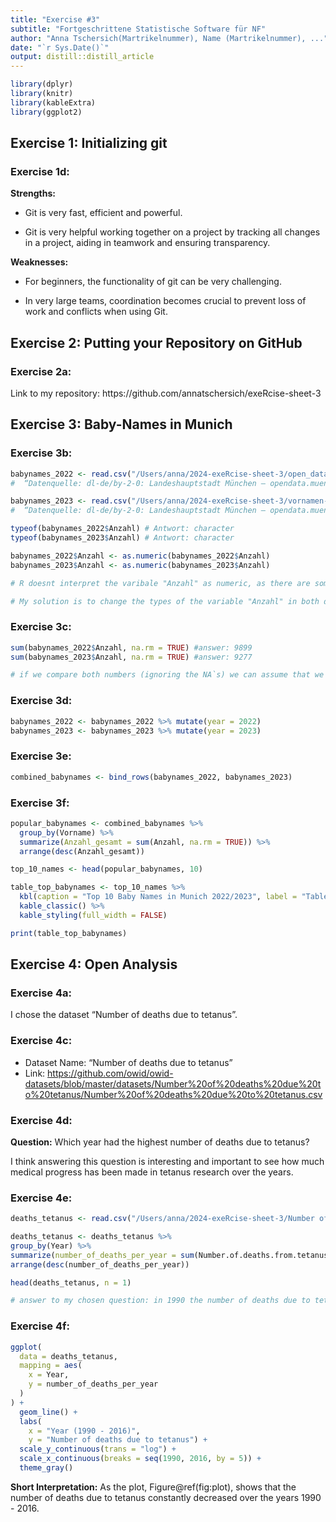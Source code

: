 ```yaml
---
title: "Exercise #3"
subtitle: "Fortgeschrittene Statistische Software für NF"
author: "Anna Tschersich(Martrikelnummer), Name (Martrikelnummer), ..."
date: "`r Sys.Date()`"
output: distill::distill_article
---
```


```r
library(dplyr)
library(knitr)
library(kableExtra)
library(ggplot2)
```

## Exercise 1: Initializing git

### Exercise 1d:

**Strengths:**

-   Git is very fast, efficient and powerful.

-   Git is very helpful working together on a project by tracking all changes in a project, aiding in teamwork and ensuring transparency.

**Weaknesses:**

-   For beginners, the functionality of git can be very challenging.

-   In very large teams, coordination becomes crucial to prevent loss of work and conflicts when using Git.

## Exercise 2: Putting your Repository on GitHub

### Exercise 2a: 

Link to my repository: https://github.com/annatschersich/exeRcise-sheet-3

## Exercise 3: Baby-Names in Munich

### Exercise 3b:

```r
babynames_2022 <- read.csv("/Users/anna/2024-exeRcise-sheet-3/open_data_portal_2022.csv")
#  “Datenquelle: dl-de/by-2-0: Landeshauptstadt München – opendata.muenchen.de“

babynames_2023 <- read.csv("/Users/anna/2024-exeRcise-sheet-3/vornamen-muenchen-2023.csv")
#  “Datenquelle: dl-de/by-2-0: Landeshauptstadt München – opendata.muenchen.de“

typeof(babynames_2022$Anzahl) # Antwort: character
typeof(babynames_2023$Anzahl) # Antwort: character 

babynames_2022$Anzahl <- as.numeric(babynames_2022$Anzahl)
babynames_2023$Anzahl <- as.numeric(babynames_2023$Anzahl)

# R doesnt interpret the varibale "Anzahl" as numeric, as there are some values that are not just numbers but also text (e.g.: "4 oder weniger" as a value). 

# My solution is to change the types of the variable "Anzahl" in both datasets from character to numeric. Now the variable has the numerical datatype. Unfortunately all values that had text in it are now "NA" so the counts of some babynames got loss by changing the datatype. 
```

### Exercise 3c:

```r
sum(babynames_2022$Anzahl, na.rm = TRUE) #answer: 9899
sum(babynames_2023$Anzahl, na.rm = TRUE) #answer: 9277

# if we compare both numbers (ignoring the NA`s) we can assume that we had a bigger babyboom in 2022 as more babies were born in this year. 
```

### Exercise 3d:

```r
babynames_2022 <- babynames_2022 %>% mutate(year = 2022)
babynames_2023 <- babynames_2023 %>% mutate(year = 2023)
```

### Exercise 3e:

```r
combined_babynames <- bind_rows(babynames_2022, babynames_2023)
```

### Exercise 3f:

```r
popular_babynames <- combined_babynames %>%
  group_by(Vorname) %>%
  summarize(Anzahl_gesamt = sum(Anzahl, na.rm = TRUE)) %>%
  arrange(desc(Anzahl_gesamt))
```

```r
top_10_names <- head(popular_babynames, 10)
```

```r
table_top_babynames <- top_10_names %>%
  kbl(caption = "Top 10 Baby Names in Munich 2022/2023", label = "Table1") %>%
  kable_classic() %>%
  kable_styling(full_width = FALSE)

print(table_top_babynames)
```

## Exercise 4: Open Analysis

### Exercise 4a:

I chose the dataset "Number of deaths due to tetanus".

### Exercise 4c:

-   Dataset Name: "Number of deaths due to tetanus"
-   Link: <https://github.com/owid/owid-datasets/blob/master/datasets/Number%20of%20deaths%20due%20to%20tetanus/Number%20of%20deaths%20due%20to%20tetanus.csv>

### Exercise 4d:

**Question:** Which year had the highest number of deaths due to tetanus?

I think answering this question is interesting and important to see how much medical progress has been made in tetanus research over the years.

### Exercise 4e:

```r
deaths_tetanus <- read.csv("/Users/anna/2024-exeRcise-sheet-3/Number of deaths due to tetanus.csv")

deaths_tetanus <- deaths_tetanus %>%
group_by(Year) %>%
summarize(number_of_deaths_per_year = sum(Number.of.deaths.from.tetanus..GBD.2016.)) %>%
arrange(desc(number_of_deaths_per_year))

head(deaths_tetanus, n = 1) 

# answer to my chosen question: in 1990 the number of deaths due to tetanus were the highest (1332303	deaths)
```

### Exercise 4f:

```r
ggplot(
  data = deaths_tetanus,
  mapping = aes(
    x = Year,
    y = number_of_deaths_per_year
  )
) +
  geom_line() +
  labs(
    x = "Year (1990 - 2016)",
    y = "Number of deaths due to tetanus") +
  scale_y_continuous(trans = "log") +
  scale_x_continuous(breaks = seq(1990, 2016, by = 5)) +
  theme_gray()
```

**Short Interpretation:** As the plot, Figure\@ref(fig:plot), shows that the number of deaths due to tetanus constantly decreased over the years 1990 - 2016.